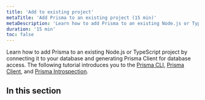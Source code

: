 ```yaml
---
title: 'Add to existing project'
metaTitle: 'Add Prisma to an existing project (15 min)'
metaDescription: 'Learn how to add Prisma to an existing Node.js or TypeScript project by connecting it to your database and generating Prisma Client for database access.'
duration: '15 min'
toc: false
---
```


<TopBlock>

Learn how to add Prisma to an existing Node.js or TypeScript project by connecting it to your database and generating Prisma Client for database access. The following tutorial introduces you to the [Prisma CLI](../../concepts/components/prisma-cli), [Prisma Client](../../concepts/components/prisma-client), and [Prisma Introspection](../../concepts/components/introspection).

</TopBlock>

## In this section

<Subsections />
